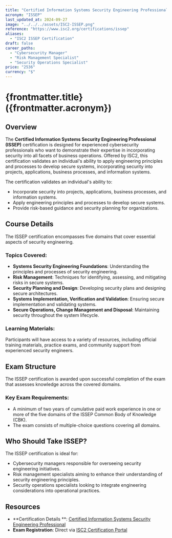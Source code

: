 ```yaml
---
title: "Certified Information Systems Security Engineering Professional"
acronym: "ISSEP"
last_updated_at: 2024-09-27
image: "../../../assets/ISC2-ISSEP.png"
reference: "https://www.isc2.org/certifications/issep"
aliases:
  - "ISC2 ISSEP Certification"
draft: false
career_paths:
  - "Cybersecurity Manager"
  - "Risk Management Specialist"
  - "Security Operations Specialist"
price: "2536"
currency: "$"
---
```


# {frontmatter.title} ({frontmatter.acronym})

## Overview

The **Certified Information Systems Security Engineering Professional (ISSEP)** certification is designed for
experienced cybersecurity professionals who want to demonstrate their expertise in incorporating security into all
facets of business operations. Offered by ISC2, this certification validates an individual's ability to apply
engineering principles and processes to develop secure systems, incorporating security into projects, applications,
business processes, and information systems.

The certification validates an individual's ability to:

- Incorporate security into projects, applications, business processes, and information systems.
- Apply engineering principles and processes to develop secure systems.
- Provide risk-based guidance and security planning for organizations.

## Course Details

The ISSEP certification encompasses five domains that cover essential aspects of security engineering.

### Topics Covered:

- **Systems Security Engineering Foundations**: Understanding the principles and processes of security engineering.
- **Risk Management**: Techniques for identifying, assessing, and mitigating risks in secure systems.
- **Security Planning and Design**: Developing security plans and designing secure architectures.
- **Systems Implementation, Verification and Validation**: Ensuring secure implementation and validating systems.
- **Secure Operations, Change Management and Disposal**: Maintaining security throughout the system lifecycle.

### Learning Materials:

Participants will have access to a variety of resources, including official training materials, practice exams, and
community support from experienced security engineers.

## Exam Structure

The ISSEP certification is awarded upon successful completion of the exam that assesses knowledge across the covered
domains.

### Key Exam Requirements:

- A minimum of two years of cumulative paid work experience in one or more of the five domains of the ISSEP Common Body
  of Knowledge (CBK).
- The exam consists of multiple-choice questions covering all domains.

## Who Should Take ISSEP?

The ISSEP certification is ideal for:

- Cybersecurity managers responsible for overseeing security engineering initiatives.
- Risk management specialists aiming to enhance their understanding of security engineering principles.
- Security operations specialists looking to integrate engineering considerations into operational practices.

## Resources

- **Certification Details
  **: [Certified Information Systems Security Engineering Professional](https://www.isc2.org/certifications/issep)
- **Exam Registration**: Direct via [ISC2 Certification Portal](https://www.isc2.org/certifications/issep)